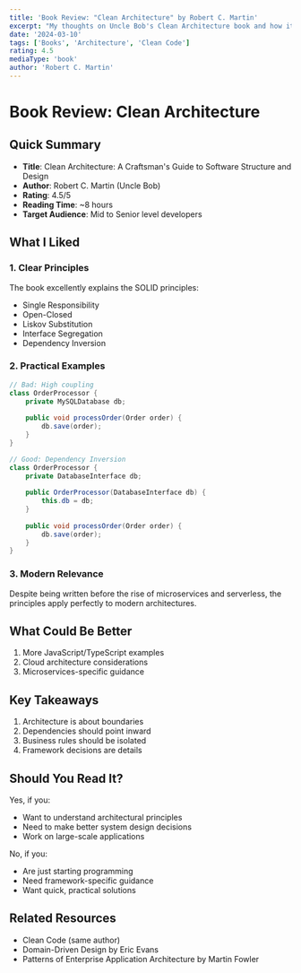 ```yaml
---
title: 'Book Review: "Clean Architecture" by Robert C. Martin'
excerpt: "My thoughts on Uncle Bob's Clean Architecture book and how its principles can be applied in modern web development."
date: '2024-03-10'
tags: ['Books', 'Architecture', 'Clean Code']
rating: 4.5
mediaType: 'book'
author: 'Robert C. Martin'
---
```


# Book Review: Clean Architecture

## Quick Summary
- **Title**: Clean Architecture: A Craftsman's Guide to Software Structure and Design
- **Author**: Robert C. Martin (Uncle Bob)
- **Rating**: 4.5/5
- **Reading Time**: ~8 hours
- **Target Audience**: Mid to Senior level developers

## What I Liked

### 1. Clear Principles
The book excellently explains the SOLID principles:
- Single Responsibility
- Open-Closed
- Liskov Substitution
- Interface Segregation
- Dependency Inversion

### 2. Practical Examples
```java
// Bad: High coupling
class OrderProcessor {
    private MySQLDatabase db;
    
    public void processOrder(Order order) {
        db.save(order);
    }
}

// Good: Dependency Inversion
class OrderProcessor {
    private DatabaseInterface db;
    
    public OrderProcessor(DatabaseInterface db) {
        this.db = db;
    }
    
    public void processOrder(Order order) {
        db.save(order);
    }
}
```

### 3. Modern Relevance
Despite being written before the rise of microservices and serverless, the principles apply perfectly to modern architectures.

## What Could Be Better

1. More JavaScript/TypeScript examples
2. Cloud architecture considerations
3. Microservices-specific guidance

## Key Takeaways

1. Architecture is about boundaries
2. Dependencies should point inward
3. Business rules should be isolated
4. Framework decisions are details

## Should You Read It?

Yes, if you:
- Want to understand architectural principles
- Need to make better system design decisions
- Work on large-scale applications

No, if you:
- Are just starting programming
- Need framework-specific guidance
- Want quick, practical solutions

## Related Resources

- Clean Code (same author)
- Domain-Driven Design by Eric Evans
- Patterns of Enterprise Application Architecture by Martin Fowler 